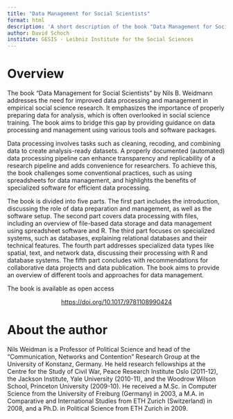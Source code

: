 ```yaml
---
title: "Data Management for Social Scientists"
format: html
description: 'A short description of the book "Data Management for Social Scientists" by Nils B. Weidmann'
author: David Schoch
institute: GESIS - Leibniz Institute for the Social Sciences
---
```


# Overview

The book "Data Management for Social Scientists" by Nils B. Weidmann addresses the need for improved data processing and management in empirical social science research. It emphasizes the importance of properly preparing data for analysis, which is often overlooked in social science training. The book aims to bridge this gap by providing guidance on data processing and management using various tools and software packages.

Data processing involves tasks such as cleaning, recoding, and combining data to create analysis-ready datasets. A properly documented (automated) data processing pipeline can enhance transparency and replicability of a research pipeline and adds convenience for researchers. To achieve this, the book challenges some conventional practices, such as using spreadsheets for data management, and highlights the benefits of specialized software for efficient data processing.

The book is divided into five parts. The first part includes the introduction, discussing the role of data preparation and management, as well as the software setup. The second part covers data processing with files, including an overview of file-based data storage and data management using spreadsheet software and R. The third part focuses on specialized systems, such as databases, explaining relational databases and their technical features. The fourth part addresses specialized data types like spatial, text, and network data, discussing their processing with R and database systems. The fifth part concludes with recommendations for collaborative data projects and data publication. The book aims to provide an overview of different tools and approaches for data management.


The book is available as open access

:::{style="text-align:center"}
<https://doi.org/10.1017/9781108990424>
:::

# About the author

Nils Weidman is a Professor of Political Science and head of the "Communication, Networks and Contention" Research Group at the University of Konstanz, Germany. He held research fellowships at the Centre for the Study of Civil War, Peace Research Institute Oslo (2011-12), the Jackson Institute, Yale University (2010-11), and the Woodrow Wilson School, Princeton University (2009-10). He received a M.Sc. in Computer Science from the University of Freiburg (Germany) in 2003, a M.A. in Comparative and International Studies from ETH Zurich (Switzerland) in 2008, and a Ph.D. in Political Science from ETH Zurich in 2009.